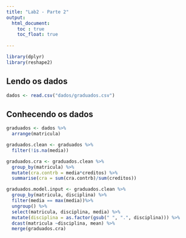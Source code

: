 ```yaml
---
title: "Lab2 - Parte 2"
output: 
  html_document:
    toc : true
    toc_float: true
    
---
```


```r
library(dplyr)
library(reshape2)
```

## Lendo os dados

```r
dados <- read.csv("dados/graduados.csv")
```


## Conhecendo os dados
```r
graduados <- dados %>%
  arrange(matricula)

graduados.clean <- graduados %>%
  filter(!is.na(media))

graduados.cra <- graduados.clean %>%
  group_by(matricula) %>%
  mutate(cra.contrb = media*creditos) %>%
  summarise(cra = sum(cra.contrb)/sum(creditos))

graduados.model.input <- graduados.clean %>%
  group_by(matricula, disciplina) %>%
  filter(media == max(media))%>%
  ungroup() %>%
  select(matricula, disciplina, media) %>%
  mutate(disciplina = as.factor(gsub(" ", ".", disciplina))) %>%
  dcast(matricula ~disciplina, mean) %>%
  merge(graduados.cra)

```


